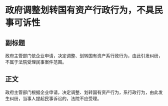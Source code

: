# 政府调整划转国有资产行政行为，不具民事可诉性
## 副标题
政府主管部门依企业申请，决定调整、划转国有资产系行政行为，由此引发纠纷，不属于法院受理民事案件范围。
## 正文
政府主管部门根据企业申请，决定调整、划转国有资产行为，系行政行为，由此发生纠纷，当事人提起民事诉讼的，法院不应受理。